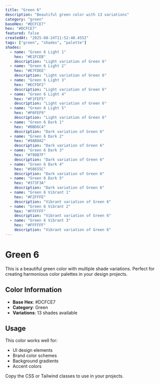 ```yaml
---
title: "Green 6"
description: "Beautiful green color with 13 variations"
category: "green"
baseHex: "#DCFCE7"
hex: "#DCFCE7"
featured: false
createdAt: "2025-08-24T11:52:40.455Z"
tags: ["green", "shades", "palette"]
shades:
  - name: "Green 6 Light 1"
    hex: "#E1FCEB"
    description: "Light variation of Green 6"
  - name: "Green 6 Light 2"
    hex: "#E7FDEE"
    description: "Light variation of Green 6"
  - name: "Green 6 Light 3"
    hex: "#ECFDF2"
    description: "Light variation of Green 6"
  - name: "Green 6 Light 4"
    hex: "#F1FEF5"
    description: "Light variation of Green 6"
  - name: "Green 6 Light 5"
    hex: "#F6FEF9"
    description: "Light variation of Green 6"
  - name: "Green 6 Dark 1"
    hex: "#BBD6C4"
    description: "Dark variation of Green 6"
  - name: "Green 6 Dark 2"
    hex: "#9AB0A2"
    description: "Dark variation of Green 6"
  - name: "Green 6 Dark 3"
    hex: "#798B7F"
    description: "Dark variation of Green 6"
  - name: "Green 6 Dark 4"
    hex: "#58655C"
    description: "Dark variation of Green 6"
  - name: "Green 6 Dark 5"
    hex: "#373F3A"
    description: "Dark variation of Green 6"
  - name: "Green 6 Vibrant 1"
    hex: "#F2FFFE"
    description: "Vibrant variation of Green 6"
  - name: "Green 6 Vibrant 2"
    hex: "#FFFFFF"
    description: "Vibrant variation of Green 6"
  - name: "Green 6 Vibrant 3"
    hex: "#FFFFFF"
    description: "Vibrant variation of Green 6"
---
```


# Green 6

This is a beautiful green color with multiple shade variations. Perfect for creating harmonious color palettes in your design projects.

## Color Information

- **Base Hex**: #DCFCE7
- **Category**: Green
- **Variations**: 13 shades available

## Usage

This color works well for:
- UI design elements
- Brand color schemes  
- Background gradients
- Accent colors

Copy the CSS or Tailwind classes to use in your projects.
